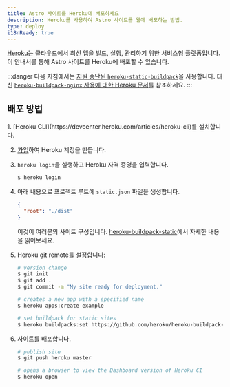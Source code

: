 ```yaml
---
title: Astro 사이트를 Heroku에 배포하세요
description: Heroku를 사용하여 Astro 사이트를 웹에 배포하는 방법.
type: deploy
i18nReady: true
---
```


[Heroku](https://www.heroku.com/)는 클라우드에서 최신 앱을 빌드, 실행, 관리하기 위한 서비스형 플랫폼입니다. 이 안내서를 통해 Astro 사이트를 Heroku에 배포할 수 있습니다.

:::danger
다음 지침에서는 [지원 중단된 `heroku-static-buildpack`](https://github.com/heroku/heroku-buildpack-static#warning-heroku-buildpack-static-is-deprecated)을 사용합니다. 대신 [`heroku-buildpack-nginx` 사용에 대한 Heroku 문서](https://github.com/dokku/heroku-buildpack-nginx)를 참조하세요.
:::

## 배포 방법

<Steps>
1. [Heroku CLI](https://devcenter.heroku.com/articles/heroku-cli)를 설치합니다.

2. [가입](https://signup.heroku.com/)하여 Heroku 계정을 만듭니다.

3. `heroku login`을 실행하고 Heroku 자격 증명을 입력합니다.

   ```bash
   $ heroku login
   ```

4. 아래 내용으로 프로젝트 루트에 `static.json` 파일을 생성합니다.

   ```json title="static.json"
   {
     "root": "./dist"
   }
   ```

   이것이 여러분의 사이트 구성입니다. [heroku-buildpack-static](https://github.com/heroku/heroku-buildpack-static)에서 자세한 내용을 읽어보세요.

5. Heroku git remote를 설정합니다:

   ```bash
   # version change
   $ git init
   $ git add .
   $ git commit -m "My site ready for deployment."

   # creates a new app with a specified name
   $ heroku apps:create example

   # set buildpack for static sites
   $ heroku buildpacks:set https://github.com/heroku/heroku-buildpack-static.git
   ```

6. 사이트를 배포합니다.

   ```bash
   # publish site
   $ git push heroku master

   # opens a browser to view the Dashboard version of Heroku CI
   $ heroku open
   ```
</Steps>